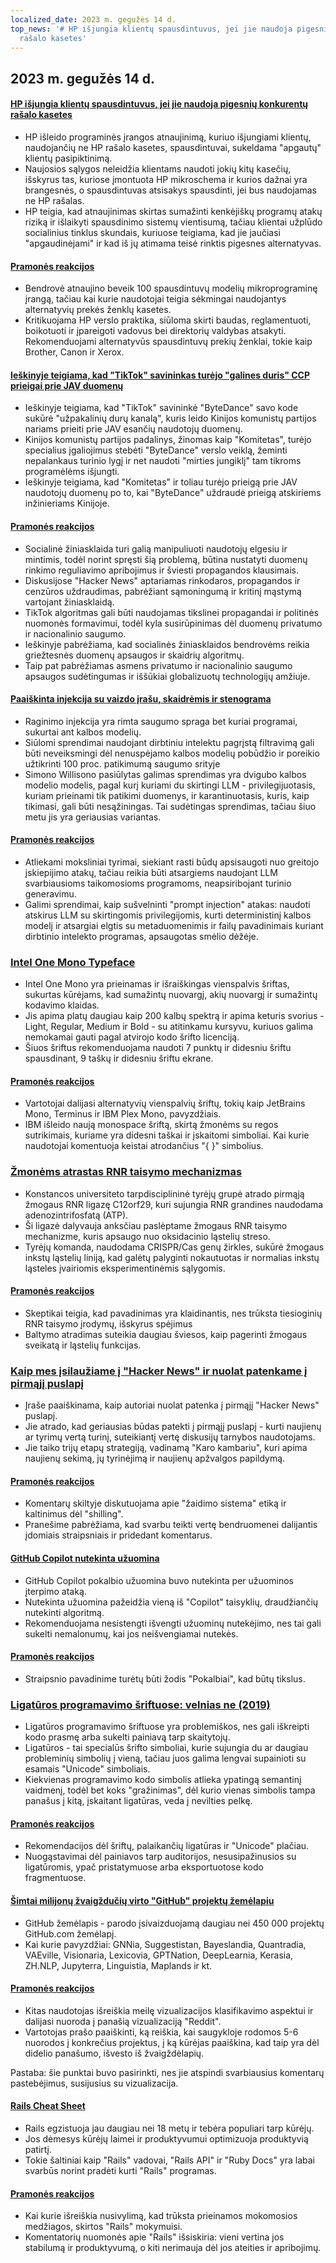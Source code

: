 ```yaml
---
localized_date: 2023 m. gegužės 14 d.
top_news: '# HP išjungia klientų spausdintuvus, jei jie naudoja pigesnių konkurentų
  rašalo kasetes'
---
```




<CallToAction />

<Steps>

## 2023 m. gegužės 14 d.

#### [HP išjungia klientų spausdintuvus, jei jie naudoja pigesnių konkurentų rašalo kasetes](https://www.telegraph.co.uk/money/consumer-affairs/hp-printers-computers-ink-cartridges-rivals/)

- HP išleido programinės įrangos atnaujinimą, kuriuo išjungiami klientų, naudojančių ne HP rašalo kasetes, spausdintuvai, sukeldama "apgautų" klientų pasipiktinimą.
- Naujosios sąlygos neleidžia klientams naudoti jokių kitų kasečių, išskyrus tas, kuriose įmontuota HP mikroschema ir kurios dažnai yra brangesnės, o spausdintuvas atsisakys spausdinti, jei bus naudojamas ne HP rašalas.
- HP teigia, kad atnaujinimas skirtas sumažinti kenkėjiškų programų atakų riziką ir išlaikyti spausdinimo sistemų vientisumą, tačiau klientai užplūdo socialinius tinklus skundais, kuriuose teigiama, kad jie jaučiasi "apgaudinėjami" ir kad iš jų atimama teisė rinktis pigesnes alternatyvas.

#### [Pramonės reakcijos](http://news.ycombinator.com/item?id=35930518)

- Bendrovė atnaujino beveik 100 spausdintuvų modelių mikroprograminę įrangą, tačiau kai kurie naudotojai teigia sėkmingai naudojantys alternatyvių prekės ženklų kasetes.
- Kritikuojama HP verslo praktika, siūloma skirti baudas, reglamentuoti, boikotuoti ir įpareigoti vadovus bei direktorių valdybas atsakyti. Rekomenduojami alternatyvūs spausdintuvų prekių ženklai, tokie kaip Brother, Canon ir Xerox.

#### [Ieškinyje teigiama, kad "TikTok" savininkas turėjo "galines duris" CCP prieigai prie JAV duomenų](https://www.businessinsider.com/new-lawsuit-alleges-tiktok-owner-let-ccp-access-user-data-2023-5)

- Ieškinyje teigiama, kad "TikTok" savininkė "ByteDance" savo kode sukūrė "užpakalinių durų kanalą", kuris leido Kinijos komunistų partijos nariams prieiti prie JAV esančių naudotojų duomenų.
- Kinijos komunistų partijos padalinys, žinomas kaip "Komitetas", turėjo specialius įgaliojimus stebėti "ByteDance" verslo veiklą, žeminti nepalankaus turinio lygį ir net naudoti "mirties jungiklį" tam tikroms programėlėms išjungti.
- Ieškinyje teigiama, kad "Komitetas" ir toliau turėjo prieigą prie JAV naudotojų duomenų po to, kai "ByteDance" uždraudė prieigą atskiriems inžinieriams Kinijoje.

#### [Pramonės reakcijos](http://news.ycombinator.com/item?id=35929348)

- Socialinė žiniasklaida turi galią manipuliuoti naudotojų elgesiu ir mintimis, todėl norint spręsti šią problemą, būtina nustatyti duomenų rinkimo reguliavimo apribojimus ir šviesti propagandos klausimais.
- Diskusijose "Hacker News" aptariamas rinkodaros, propagandos ir cenzūros uždraudimas, pabrėžiant sąmoningumą ir kritinį mąstymą vartojant žiniasklaidą.
- TikTok algoritmas gali būti naudojamas tikslinei propagandai ir politinės nuomonės formavimui, todėl kyla susirūpinimas dėl duomenų privatumo ir nacionalinio saugumo.
- Ieškinyje pabrėžiama, kad socialinės žiniasklaidos bendrovėms reikia griežtesnės duomenų apsaugos ir skaidrių algoritmų.
- Taip pat pabrėžiamas asmens privatumo ir nacionalinio saugumo apsaugos sudėtingumas ir iššūkiai globalizuotų technologijų amžiuje.

#### [Paaiškinta injekcija su vaizdo įrašu, skaidrėmis ir stenograma](https://simonwillison.net/2023/May/2/prompt-injection-explained/)

- Raginimo injekcija yra rimta saugumo spraga bet kuriai programai, sukurtai ant kalbos modelių.
- Siūlomi sprendimai naudojant dirbtiniu intelektu pagrįstą filtravimą gali būti neveiksmingi dėl nenuspėjamo kalbos modelių pobūdžio ir poreikio užtikrinti 100 proc. patikimumą saugumo srityje
- Simono Willisono pasiūlytas galimas sprendimas yra dvigubo kalbos modelio modelis, pagal kurį kuriami du skirtingi LLM - privilegijuotasis, kuriam prieinami tik patikimi duomenys, ir karantinuotasis, kuris, kaip tikimasi, gali būti nesąžiningas. Tai sudėtingas sprendimas, tačiau šiuo metu jis yra geriausias variantas.

#### [Pramonės reakcijos](http://news.ycombinator.com/item?id=35929122)

- Atliekami moksliniai tyrimai, siekiant rasti būdų apsisaugoti nuo greitojo įskiepijimo atakų, tačiau reikia būti atsargiems naudojant LLM svarbiausioms taikomosioms programoms, neapsiribojant turinio generavimu.
- Galimi sprendimai, kaip sušvelninti "prompt injection" atakas: naudoti atskirus LLM su skirtingomis privilegijomis, kurti deterministinį kalbos modelį ir atsargiai elgtis su metaduomenimis ir failų pavadinimais kuriant dirbtinio intelekto programas, apsaugotas smėlio dėžėje.

### [Intel One Mono Typeface](https://github.com/intel/intel-one-mono)

- Intel One Mono yra prieinamas ir išraiškingas vienspalvis šriftas, sukurtas kūrėjams, kad sumažintų nuovargį, akių nuovargį ir sumažintų kodavimo klaidas.
- Jis apima platų daugiau kaip 200 kalbų spektrą ir apima keturis svorius - Light, Regular, Medium ir Bold - su atitinkamu kursyvu, kuriuos galima nemokamai gauti pagal atvirojo kodo šrifto licenciją.
- Šiuos šriftus rekomenduojama naudoti 7 punktų ir didesniu šriftu spausdinant, 9 taškų ir didesniu šriftu ekrane.

#### [Pramonės reakcijos](http://news.ycombinator.com/item?id=35925124)

- Vartotojai dalijasi alternatyvių vienspalvių šriftų, tokių kaip JetBrains Mono, Terminus ir IBM Plex Mono, pavyzdžiais.
- IBM išleido naują monospace šriftą, skirtą žmonėms su regos sutrikimais, kuriame yra didesni taškai ir įskaitomi simboliai. Kai kurie naudotojai komentuoja keistai atrodančius "{ }" simbolius.

### [Žmonėms atrastas RNR taisymo mechanizmas](https://phys.org/news/2023-04-hidden-rna-mechanism-humans.html)

- Konstancos universiteto tarpdisciplininė tyrėjų grupė atrado pirmąją žmogaus RNR ligazę C12orf29, kuri sujungia RNR grandines naudodama adenozintrifosfatą (ATP).
- Ši ligazė dalyvauja anksčiau paslėptame žmogaus RNR taisymo mechanizme, kuris apsaugo nuo oksidacinio ląstelių streso.
- Tyrėjų komanda, naudodama CRISPR/Cas genų žirkles, sukūrė žmogaus inkstų ląstelių liniją, kad galėtų palyginti nokautuotas ir normalias inkstų ląsteles įvairiomis eksperimentinėmis sąlygomis.

#### [Pramonės reakcijos](http://news.ycombinator.com/item?id=35924495)

- Skeptikai teigia, kad pavadinimas yra klaidinantis, nes trūksta tiesioginių RNR taisymo įrodymų, išskyrus spėjimus
- Baltymo atradimas suteikia daugiau šviesos, kaip pagerinti žmogaus sveikatą ir ląstelių funkcijas.

### [Kaip mes įsilaužiame į "Hacker News" ir nuolat patenkame į pirmąjį puslapį](https://www.indiehackers.com/post/how-to-hack-hacker-news-and-consistently-hit-the-front-page-56b4a04e12)

- Įraše paaiškinama, kaip autoriai nuolat patenka į pirmąjį "Hacker News" puslapį.
- Jie atrado, kad geriausias būdas patekti į pirmąjį puslapį - kurti naujienų ar tyrimų vertą turinį, suteikiantį vertę diskusijų tarnybos naudotojams.
- Jie taiko trijų etapų strategiją, vadinamą "Karo kambariu", kuri apima naujienų sekimą, jų tyrinėjimą ir naujienų apžvalgos papildymą.

#### [Pramonės reakcijos](http://news.ycombinator.com/item?id=35929794)

- Komentarų skiltyje diskutuojama apie "žaidimo sistema" etiką ir kaltinimus dėl "shilling".
- Pranešime pabrėžiama, kad svarbu teikti vertę bendruomenei dalijantis įdomiais straipsniais ir pridedant komentarus.

#### [GitHub Copilot nutekinta užuomina](https://simonwillison.net/2023/May/12/github-copilot-chat-leaked-prompt/)

- GitHub Copilot pokalbio užuomina buvo nutekinta per užuominos įterpimo ataką.
- Nutekinta užuomina pažeidžia vieną iš "Copilot" taisyklių, draudžiančių nutekinti algoritmą.
- Rekomenduojama nesistengti išvengti užuominų nutekėjimo, nes tai gali sukelti nemalonumų, kai jos neišvengiamai nutekės.

#### [Pramonės reakcijos](http://news.ycombinator.com/item?id=35924293)

- Straipsnio pavadinime turėtų būti žodis "Pokalbiai", kad būtų tikslus.

### [Ligatūros programavimo šriftuose: velnias ne (2019)](https://practicaltypography.com/ligatures-in-programming-fonts-hell-no.html)

- Ligatūros programavimo šriftuose yra problemiškos, nes gali iškreipti kodo prasmę arba sukelti painiavą tarp skaitytojų.
- Ligatūros - tai specialūs šrifto simboliai, kurie sujungia du ar daugiau probleminių simbolių į vieną, tačiau juos galima lengvai supainioti su esamais "Unicode" simboliais.
- Kiekvienas programavimo kodo simbolis atlieka ypatingą semantinį vaidmenį, todėl bet koks "gražinimas", dėl kurio vienas simbolis tampa panašus į kitą, įskaitant ligatūras, veda į nevilties pelkę.

#### [Pramonės reakcijos](http://news.ycombinator.com/item?id=35925821)

- Rekomendacijos dėl šriftų, palaikančių ligatūras ir "Unicode" plačiau.
- Nuogąstavimai dėl painiavos tarp auditorijos, nesusipažinusios su ligatūromis, ypač pristatymuose arba eksportuotose kodo fragmentuose.

#### [Šimtai milijonų žvaigždučių virto "GitHub" projektų žemėlapiu](https://anvaka.github.io/map-of-github/)

- GitHub žemėlapis - parodo įsivaizduojamą daugiau nei 450 000 projektų GitHub.com žemėlapį.
- Kai kurie pavyzdžiai: GNNia, Suggestistan, Bayeslandia, Quantradia, VAEville, Visionaria, Lexicovia, GPTNation, DeepLearnia, Kerasia, ZH.NLP, Jupyterra, Linguistia, Maplands ir kt.

#### [Pramonės reakcijos](http://news.ycombinator.com/item?id=35931402)

- Kitas naudotojas išreiškia meilę vizualizacijos klasifikavimo aspektui ir dalijasi nuoroda į panašią vizualizaciją "Reddit".
- Vartotojas prašo paaiškinti, ką reiškia, kai saugykloje rodomos 5-6 nuorodos į konkrečius projektus, į ką kūrėjas paaiškina, kad taip yra dėl didelio panašumo, išvesto iš žvaigždėlapių.

Pastaba: šie punktai buvo pasirinkti, nes jie atspindi svarbiausius komentarų pastebėjimus, susijusius su vizualizacija.

#### [Rails Cheat Sheet](https://fly.io/ruby-dispatch/welcome-to-rails-cheat-sheet/)

- Rails egzistuoja jau daugiau nei 18 metų ir tebėra populiari tarp kūrėjų.
- Jos dėmesys kūrėjų laimei ir produktyvumui optimizuoja produktyvią patirtį.
- Tokie šaltiniai kaip "Rails" vadovai, "Rails API" ir "Ruby Docs" yra labai svarbūs norint pradėti kurti "Rails" programas.

#### [Pramonės reakcijos](http://news.ycombinator.com/item?id=35927813)

- Kai kurie išreiškia nusivylimą, kad trūksta prieinamos mokomosios medžiagos, skirtos "Rails" mokymuisi.
- Komentatorių nuomonės apie "Rails" išsiskiria: vieni vertina jos stabilumą ir produktyvumą, o kiti nerimauja dėl jos ateities ir apribojimų.

</Steps>
